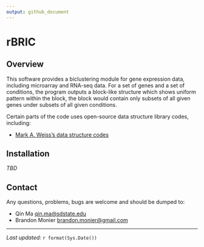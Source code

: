 ```yaml
---
output: github_document
---
```


# rBRIC

## Overview
This software provides a biclustering module for gene expression data, 
including microarray and RNA-seq data. For a set of genes and a set of 
conditions, the program outputs a block-like structure which shows uniform 
pattern within the block, the block would contain only subsets of all given 
genes under subsets of all given conditions. 

Certain parts of the code uses open-source data structure library codes, 
including:

* [Mark A. Weiss's data structure codes](http://www.cs.fiu.edu/~weiss/)


## Installation
*TBD*


## Contact
Any questions, problems, bugs are welcome and should be dumped to:

* Qin Ma <qin.ma@sdstate.edu>
* Brandon Monier <brandon.monier@gmail.com>

- - -
*Last updated:* `r format(Sys.Date())`
